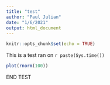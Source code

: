 ```yaml
---
title: "test"
author: "Paul Julian"
date: "1/6/2021"
output: html_document
---
```


```r
knitr::opts_chunk$set(echo = TRUE)
```


This is a test ran on `r paste(Sys.time())` 



```r

plot(rnorm(100))
```


END TEST